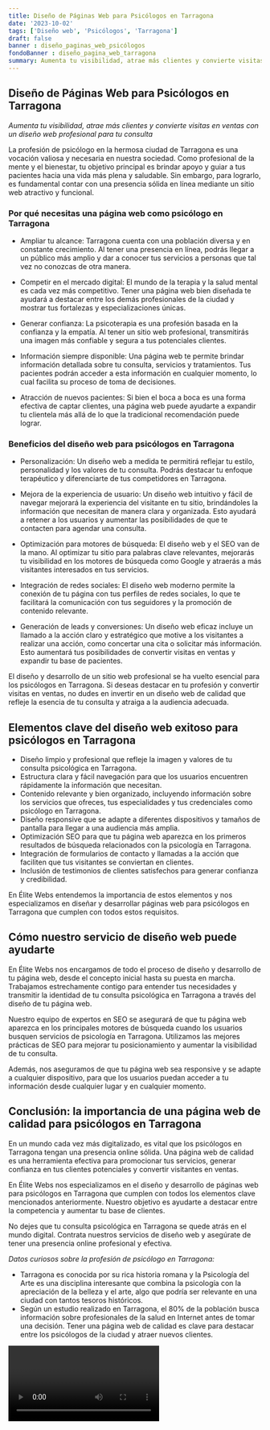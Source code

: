 ```yaml
---
title: Diseño de Páginas Web para Psicólogos en Tarragona
date: '2023-10-02'
tags: ['Diseño web', 'Psicólogos', 'Tarragona']
draft: false
banner : diseño_paginas_web_psicólogos
fondoBanner : diseño_pagina_web_tarragona
summary: Aumenta tu visibilidad, atrae más clientes y convierte visitas en ventas con un diseño web profesional para tu consulta
---
```


## Diseño de Páginas Web para Psicólogos en Tarragona

*Aumenta tu visibilidad, atrae más clientes y convierte visitas en ventas con un diseño web profesional para tu consulta*

La profesión de psicólogo en la hermosa ciudad de Tarragona es una vocación valiosa y necesaria en nuestra sociedad. Como profesional de la mente y el bienestar, tu objetivo principal es brindar apoyo y guiar a tus pacientes hacia una vida más plena y saludable. Sin embargo, para lograrlo, es fundamental contar con una presencia sólida en línea mediante un sitio web atractivo y funcional.

### Por qué necesitas una página web como psicólogo en Tarragona

- Ampliar tu alcance: Tarragona cuenta con una población diversa y en constante crecimiento. Al tener una presencia en línea, podrás llegar a un público más amplio y dar a conocer tus servicios a personas que tal vez no conozcas de otra manera.

- Competir en el mercado digital: El mundo de la terapia y la salud mental es cada vez más competitivo. Tener una página web bien diseñada te ayudará a destacar entre los demás profesionales de la ciudad y mostrar tus fortalezas y especializaciones únicas.

- Generar confianza: La psicoterapia es una profesión basada en la confianza y la empatía. Al tener un sitio web profesional, transmitirás una imagen más confiable y segura a tus potenciales clientes. 

- Información siempre disponible: Una página web te permite brindar información detallada sobre tu consulta, servicios y tratamientos. Tus pacientes podrán acceder a esta información en cualquier momento, lo cual facilita su proceso de toma de decisiones.

- Atracción de nuevos pacientes: Si bien el boca a boca es una forma efectiva de captar clientes, una página web puede ayudarte a expandir tu clientela más allá de lo que la tradicional recomendación puede lograr.

### Beneficios del diseño web para psicólogos en Tarragona

- Personalización: Un diseño web a medida te permitirá reflejar tu estilo, personalidad y los valores de tu consulta. Podrás destacar tu enfoque terapéutico y diferenciarte de tus competidores en Tarragona.

- Mejora de la experiencia de usuario: Un diseño web intuitivo y fácil de navegar mejorará la experiencia del visitante en tu sitio, brindándoles la información que necesitan de manera clara y organizada. Esto ayudará a retener a los usuarios y aumentar las posibilidades de que te contacten para agendar una consulta.

- Optimización para motores de búsqueda: El diseño web y el SEO van de la mano. Al optimizar tu sitio para palabras clave relevantes, mejorarás tu visibilidad en los motores de búsqueda como Google y atraerás a más visitantes interesados en tus servicios.

- Integración de redes sociales: El diseño web moderno permite la conexión de tu página con tus perfiles de redes sociales, lo que te facilitará la comunicación con tus seguidores y la promoción de contenido relevante.

- Generación de leads y conversiones: Un diseño web eficaz incluye un llamado a la acción claro y estratégico que motive a los visitantes a realizar una acción, como concertar una cita o solicitar más información. Esto aumentará tus posibilidades de convertir visitas en ventas y expandir tu base de pacientes.

El diseño y desarrollo de un sitio web profesional se ha vuelto esencial para los psicólogos en Tarragona. Si deseas destacar en tu profesión y convertir visitas en ventas, no dudes en invertir en un diseño web de calidad que refleje la esencia de tu consulta y atraiga a la audiencia adecuada.

<GifSeo />

<Cta />

## Elementos clave del diseño web exitoso para psicólogos en Tarragona

- Diseño limpio y profesional que refleje la imagen y valores de tu consulta psicológica en Tarragona.
- Estructura clara y fácil navegación para que los usuarios encuentren rápidamente la información que necesitan.
- Contenido relevante y bien organizado, incluyendo información sobre los servicios que ofreces, tus especialidades y tus credenciales como psicólogo en Tarragona.
- Diseño responsive que se adapte a diferentes dispositivos y tamaños de pantalla para llegar a una audiencia más amplia.
- Optimización SEO para que tu página web aparezca en los primeros resultados de búsqueda relacionados con la psicología en Tarragona.
- Integración de formularios de contacto y llamadas a la acción que faciliten que tus visitantes se conviertan en clientes.
- Inclusión de testimonios de clientes satisfechos para generar confianza y credibilidad.

En Élite Webs entendemos la importancia de estos elementos y nos especializamos en diseñar y desarrollar páginas web para psicólogos en Tarragona que cumplen con todos estos requisitos.

## Cómo nuestro servicio de diseño web puede ayudarte

En Élite Webs nos encargamos de todo el proceso de diseño y desarrollo de tu página web, desde el concepto inicial hasta su puesta en marcha. Trabajamos estrechamente contigo para entender tus necesidades y transmitir la identidad de tu consulta psicológica en Tarragona a través del diseño de tu página web.

Nuestro equipo de expertos en SEO se asegurará de que tu página web aparezca en los principales motores de búsqueda cuando los usuarios busquen servicios de psicología en Tarragona. Utilizamos las mejores prácticas de SEO para mejorar tu posicionamiento y aumentar la visibilidad de tu consulta.

Además, nos aseguramos de que tu página web sea responsive y se adapte a cualquier dispositivo, para que los usuarios puedan acceder a tu información desde cualquier lugar y en cualquier momento.

## Conclusión: la importancia de una página web de calidad para psicólogos en Tarragona

En un mundo cada vez más digitalizado, es vital que los psicólogos en Tarragona tengan una presencia online sólida. Una página web de calidad es una herramienta efectiva para promocionar tus servicios, generar confianza en tus clientes potenciales y convertir visitantes en ventas.

En Élite Webs nos especializamos en el diseño y desarrollo de páginas web para psicólogos en Tarragona que cumplen con todos los elementos clave mencionados anteriormente. Nuestro objetivo es ayudarte a destacar entre la competencia y aumentar tu base de clientes.

No dejes que tu consulta psicológica en Tarragona se quede atrás en el mundo digital. Contrata nuestros servicios de diseño web y asegúrate de tener una presencia online profesional y efectiva.

*Datos curiosos sobre la profesión de psicólogo en Tarragona:*

- Tarragona es conocida por su rica historia romana y la Psicología del Arte es una disciplina interesante que combina la psicología con la apreciación de la belleza y el arte, algo que podría ser relevante en una ciudad con tantos tesoros históricos.
- Según un estudio realizado en Tarragona, el 80% de la población busca información sobre profesionales de la salud en Internet antes de tomar una decisión. Tener una página web de calidad es clave para destacar entre los psicólogos de la ciudad y atraer nuevos clientes.

<Video />

<CtaBot job='Psicólogos' city='Tarragona'/>

<Gmaps query='Tarragona+españa+maps' />